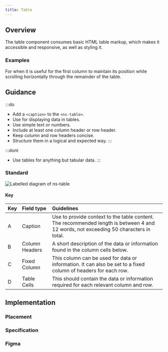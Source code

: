 ```yaml
---
title: Table
---
```





## Overview

<CompDetails name={componentName} />

The table component consumes basic HTML table markup, which makes it accessible and responsive, as well as styling it.

### Examples

<Tabs>
  <TabItem label="Standard">
    <ExampleViewer type="standard" />
  </TabItem>
  <TabItem label="Fixed column">
 For when it is useful for the first column to maintain its position while scrolling horizontally through the remainder of the table.
    <ExampleViewer type="standard-fixed-column" />
  </TabItem>
</Tabs>

## Guidance

:::do
- Add a `<caption>` to the `<ns-table>`.
- Use for displaying data in tables.
- Use simple text or numbers.
- Include at least one column header or row header.
- Keep column and row headers concise.
- Structure them in a logical and expected way.
:::

:::dont
- Use tables for anything but tabular data.
:::

### Standard

![Labelled diagram of ns-table](@assets/components/ns-table/guidance.webp)

#### Key

| Key | Field type | Guidelines |
| :--- | :--- | :--- |
| <span class="marker">A</span> | Caption | Use to provide context to the table content. The recommended length is between 4 and 12 words, not exceeding 50 characters in total. |
| <span class="marker">B</span> | Column Headers | A short description of the data or information found in the column cells below. |
| <span class="marker">C</span> | Fixed Column | This column can be used for data or information. It can also be set to a fixed column of headers for each row. |
| <span class="marker">D</span> | Table Cells | This should contain the data or information required for each relevant column and row. |

## Implementation

### Placement

<Placement name={componentName} />

### Specification

<Specification name={componentName} />

### Figma

<Figma name={componentName} />
